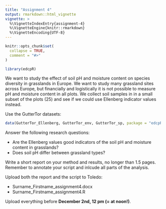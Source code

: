 ```yaml
---
title: "Assignment 4"
output: rmarkdown::html_vignette
vignette: >
  %\VignetteIndexEntry{assignment-4}
  %\VignetteEngine{knitr::rmarkdown}
  %\VignetteEncoding{UTF-8}
---
```


```r
knitr::opts_chunk$set(
  collapse = TRUE,
  comment = "#>"
)
```

```r
library(edcpR)
```

We want to study the effect of soil pH and moisture content on species diversity in grasslands in Europe. We want to study many grassland sites across Europe, but financially and logistically it is not possible to measure pH and moisture content in all plots. We collect soil samples in in a small subset of the plots (25) and see if we could use Ellenberg indicator values instead.

Use the GutterTor datasets:
```r
data(GutterTor_Ellenberg, GutterTor_env, GutterTor_sp, package = "edcpR")
```

Answer the following research questions:

- Are the Ellenberg values good indicators of the soil pH and moisture content in grasslands?
- Does soil pH differ between grassland types?

Write a short report on your method and results, no longer than 1.5 pages. Remember to annotate your script and inlcude all parts of the analysis. 

Upload both the report and the script to Toledo:

- Surname_Firstname_assignment4.docx
- Surname_Firstname_assignment4.R

Upload everything before **December 2nd, 12 pm (= at noon!)**.